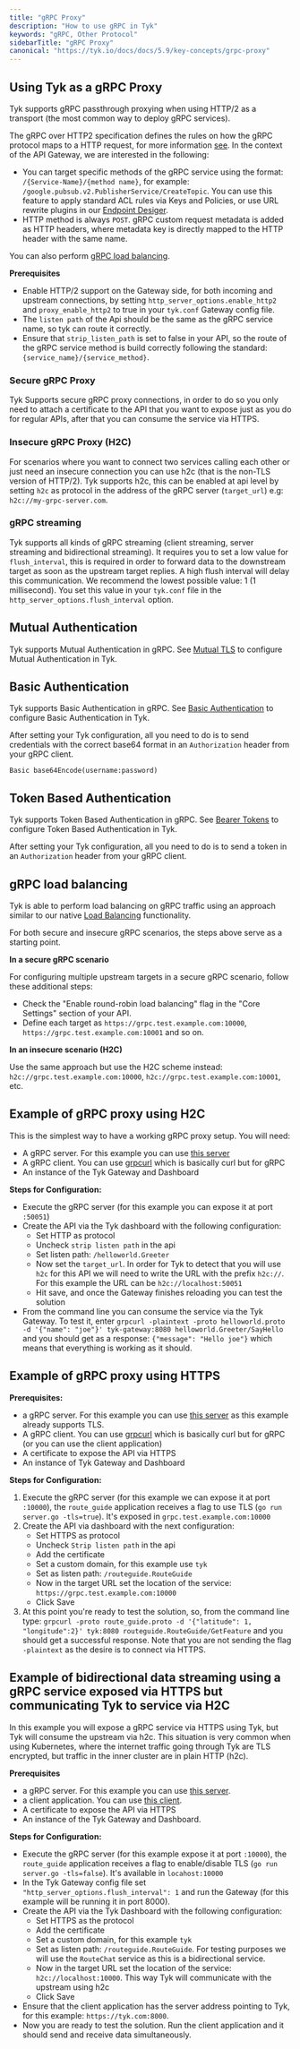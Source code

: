 ```yaml
---
title: "gRPC Proxy"
description: "How to use gRPC in Tyk"
keywords: "gRPC, Other Protocol"
sidebarTitle: "gRPC Proxy"
canonical: "https://tyk.io/docs/docs/5.9/key-concepts/grpc-proxy"
---
```


## Using Tyk as a gRPC Proxy

Tyk supports gRPC passthrough proxying when using HTTP/2 as a transport (the most common way to deploy gRPC services).

The gRPC over HTTP2 specification defines the rules on how the gRPC protocol maps to a HTTP request, for more information [see](https://github.com/grpc/grpc/blob/master/doc/PROTOCOL-HTTP2.md). In the context of the API Gateway, we are interested in the following:

- You can target specific methods of the gRPC service using the format: `/{Service-Name}/{method name}`, for example: `/google.pubsub.v2.PublisherService/CreateTopic`. You can use this feature to apply standard ACL rules via Keys and Policies, or use URL rewrite plugins in our [Endpoint Desiger](/docs/5.9/transform-traffic/url-rewriting#url-rewrite-middleware). 
- HTTP method is always `POST`.
gRPC custom request metadata is added as HTTP headers, where metadata key is directly mapped to the HTTP header with the same name. 

You can also perform [gRPC load balancing](/docs/5.9/#grpc-load-balancing).

**Prerequisites**
- Enable  HTTP/2 support on the Gateway side, for both incoming and upstream connections, by setting `http_server_options.enable_http2` and `proxy_enable_http2` to true in your `tyk.conf` Gateway config file.
- The `listen path` of the Api should be the same as the gRPC service name, so tyk can route it correctly.
- Ensure that `strip_listen_path` is set to false in your API, so the route of the gRPC service method is build correctly following the standard: `{service_name}/{service_method}`.

### Secure gRPC Proxy
Tyk Supports secure gRPC proxy connections, in order to do so you only need to attach a certificate to the API that you want to expose just as you do for regular APIs, after that you can consume the service via HTTPS.

### Insecure gRPC Proxy (H2C)
For scenarios where you want to connect two services calling each other or just need an insecure connection you can use h2c (that is the non-TLS version of HTTP/2). Tyk supports h2c, this can be enabled at api level by setting `h2c` as protocol in the address of the gRPC server (`target_url`) e.g: `h2c://my-grpc-server.com`.

### gRPC streaming
Tyk supports all kinds of gRPC streaming (client streaming, server streaming and bidirectional streaming). It requires you to set a low value for `flush_interval`, this is required in order to forward data to the downstream target as soon as the upstream target replies. A high flush interval will delay this communication. We recommend the lowest possible value: 1 (1 millisecond). You set this value in your `tyk.conf` file in the `http_server_options.flush_interval` option.

## Mutual Authentication
Tyk supports Mutual Authentication in gRPC. See [Mutual TLS](/docs/5.9/basic-config-and-security/security/mutual-tls/client-mtls#why-use-mutual-tls) to configure Mutual Authentication in Tyk. 

## Basic Authentication
Tyk supports Basic Authentication in gRPC. See [Basic Authentication](/docs/5.9/api-management/authentication/basic-authentication) to configure Basic Authentication in Tyk. 

After setting your Tyk configuration, all you need to do is to send credentials with the correct base64 format in an `Authorization` header from your gRPC client. 

`Basic base64Encode(username:password)`

## Token Based Authentication
Tyk supports Token Based Authentication in gRPC. See [Bearer Tokens](/docs/5.9/api-management/authentication/bearer-token) to configure Token Based Authentication in Tyk. 

After setting your Tyk configuration, all you need to do is to send a token in an `Authorization` header from your gRPC client.

## gRPC load balancing

Tyk is able to perform load balancing on gRPC traffic using an approach similar to our native [Load Balancing](/docs/5.9/planning-for-production/ensure-high-availability/load-balancing) functionality.

For both secure and insecure gRPC scenarios, the steps above serve as a starting point.

**In a secure gRPC scenario**

For configuring multiple upstream targets in a secure gRPC scenario, follow these additional steps:

* Check the "Enable round-robin load balancing" flag in the "Core Settings" section of your API.
* Define each target as `https://grpc.test.example.com:10000`, `https://grpc.test.example.com:10001` and so on.

**In an insecure scenario (H2C)**

Use the same approach but use the H2C scheme instead: `h2c://grpc.test.example.com:10000`, `h2c://grpc.test.example.com:10001`, etc. 

## Example of gRPC proxy using H2C
This is the simplest way to have a working gRPC proxy setup. You will need:

* A gRPC server. For this example you can use [this server](https://github.com/grpc/grpc-go/tree/master/examples/helloworld)
* A gRPC client. You can use [grpcurl](https://github.com/fullstorydev/grpcurl) which is basically curl but for gRPC
* An instance of the Tyk Gateway and Dashboard

**Steps for Configuration:**

* Execute the gRPC server (for this example you can expose it at port `:50051`)
* Create the API via the Tyk dashboard with the following configuration:
    * Set HTTP as protocol
    * Uncheck `strip listen path` in the api
    * Set listen path: `/helloworld.Greeter`
    * Now set the `target_url`. In order for Tyk to detect that you will use `h2c` for this API we will need to write the URL with the prefix `h2c://`. For this example the URL can be `h2c://localhost:50051`
    * Hit save, and once the Gateway finishes reloading you can test the solution
* From the command line you can consume the service via the Tyk Gateway. To test it, enter `grpcurl -plaintext -proto helloworld.proto -d '{"name": "joe"}' tyk-gateway:8080 helloworld.Greeter/SayHello` and you should get as a response: `{"message": "Hello joe"}` which means that everything is working as it should.

## Example of gRPC proxy using HTTPS

**Prerequisites:**

* a gRPC server. For this example you can use [this server](https://github.com/grpc/grpc-go/tree/master/examples/route_guide) as this example already supports TLS.
* A gRPC client. You can use [grpcurl](https://github.com/fullstorydev/grpcurl) which is basically curl but for gRPC (or you can use the client application)
* A certificate to expose the API via HTTPS
* An instance of Tyk Gateway and Dashboard

**Steps for Configuration:**

1. Execute the gRPC server (for this example we can expose it at port `:10000`), the `route_guide` application receives a flag to use TLS (`go run server.go -tls=true`). It's exposed in `grpc.test.example.com:10000`
2. Create the API via dashboard with the next configuration:
    * Set HTTPS as protocol
    * Uncheck `Strip listen path` in the api
    * Add the certificate 
    * Set a custom domain, for this example use `tyk`
    * Set as listen path: `/routeguide.RouteGuide`
    * Now in the target URL set the location of the service: `https://grpc.test.example.com:10000`
    * Click Save
3. At this point you're ready to test the solution, so, from the command line type: `grpcurl -proto route_guide.proto -d '{"latitude": 1, "longitude":2}' tyk:8080 routeguide.RouteGuide/GetFeature` and you should get a successful response. Note that you are not sending the flag `-plaintext` as the desire is to connect via HTTPS.

## Example of bidirectional data streaming using a gRPC service exposed via HTTPS but communicating Tyk to service via H2C

In this example you will expose a gRPC service via HTTPS using Tyk, but Tyk will consume the upstream via h2c. This situation is very common when using Kubernetes, where the internet traffic going through Tyk are TLS encrypted, but traffic in the inner cluster are in plain HTTP (h2c).

**Prerequisites**
* a gRPC server. For this example you can use [this server](https://github.com/grpc/grpc-go/tree/master/examples/route_guide).
* a client application. You can use [this client](https://github.com/grpc/grpc-go/tree/master/examples/route_guide/client).
* A certificate to expose the API via HTTPS
* An instance of the Tyk Gateway and Dashboard.

**Steps for Configuration:**

* Execute the gRPC server (for this example expose it at port `:10000`), the `route_guide` application receives a flag to enable/disable TLS (`go run server.go -tls=false`). It's available in `locahost:10000`
* In the Tyk Gateway config file set `"http_server_options.flush_interval": 1`  and run the Gateway (for this example will be running it in port 8000).
* Create the API via the Tyk Dashboard with the following configuration:
    * Set HTTPS as the protocol
    * Add the certificate 
    * Set a custom domain, for this example `tyk`
    * Set as listen path: `/routeguide.RouteGuide`. For testing purposes we will use the `RouteChat` service as this is a bidirectional service.
    * Now in the target URL set the location of the service: `h2c://localhost:10000`. This way Tyk will communicate with the upstream using h2c
    * Click Save
* Ensure that the client application has the server address pointing to Tyk, for this example: `https://tyk.com:8000`.
* Now you are ready to test the solution. Run the client application and it should send and receive data simultaneously.

